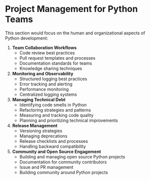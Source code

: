 # Project Management for Python Teams

This section would focus on the human and organizational aspects of Python development:

1. **Team Collaboration Workflows**
   - Code review best practices
   - Pull request templates and processes
   - Documentation standards for teams
   - Knowledge sharing techniques

2. **Monitoring and Observability**
   - Structured logging best practices
   - Error tracking and alerting
   - Performance monitoring
   - Centralized logging systems

3. **Managing Technical Debt**
   - Identifying code smells in Python
   - Refactoring strategies and patterns
   - Measuring and tracking code quality
   - Planning and prioritizing technical improvements

4. **Release Management**
   - Versioning strategies
   - Managing deprecations
   - Release checklists and processes
   - Handling backward compatibility

5. **Community and Open Source Engagement**
   - Building and managing open source Python projects
   - Documentation for community contributors
   - Issue and PR management
   - Building community around Python projects

